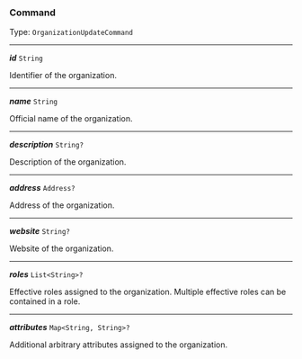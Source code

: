 


### Command

Type: `OrganizationUpdateCommand`

---

***id*** `String`

Identifier of the organization.



---

***name*** `String`

Official name of the organization.



---

***description*** `String?`

Description of the organization.



---

***address*** `Address?`

Address of the organization.



---

***website*** `String?`

Website of the organization.



---

***roles*** `List<String>?`

Effective roles assigned to the organization. Multiple effective roles can be contained in a role.



---

***attributes*** `Map<String, String>?`

Additional arbitrary attributes assigned to the organization.


